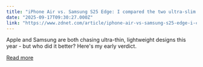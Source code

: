 ```yaml
---
title: "iPhone Air vs. Samsung S25 Edge: I compared the two ultra-slim phones, and here's the winner"
date: "2025-09-17T09:30:27.000Z"
link: "https://www.zdnet.com/article/iphone-air-vs-samsung-s25-edge-i-compared-the-two-ultra-slim-phones-and-heres-the-winner/"
---
```


Apple and Samsung are both chasing ultra-thin, lightweight designs this year - but who did it better? Here's my early verdict.

[Read more](https://www.zdnet.com/article/iphone-air-vs-samsung-s25-edge-i-compared-the-two-ultra-slim-phones-and-heres-the-winner/)
